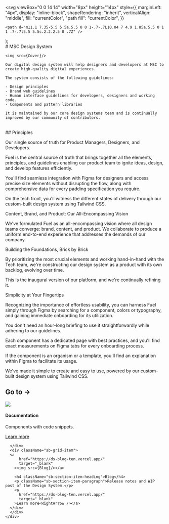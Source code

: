 

  <svg
    viewBox="0 0 14 14"
    width="8px"
    height="14px"
    style={{
      marginLeft: "4px",
      display: "inline-block",
      shapeRendering: "inherit",
      verticalAlign: "middle",
      fill: "currentColor",
      "path fill": "currentColor",
    }}
  >
    <path d="m11.1 7.35-5.5 5.5a.5.5 0 0 1-.7-.7L10.04 7 4.9 1.85a.5.5 0 1 1 .7-.7l5.5 5.5c.2.2.2.5 0 .7Z" />
  </svg>
);

<Meta title="MSC Design System" />

<div className="sb-container">
  <div className='sb-section-title'>
    # MSC Design System

    <img src={Cover}/>

    Our digital design system will help designers and developers at MSC to create high-quality digital experiences.

    The system consists of the following guidelines:

    - Design principles
    - Brand web guidelines
    - Human interface guidelines for developers, designers and working code.
    - Components and pattern libraries

    It is maintained by our core design systems team and is continually improved by our community of contributors.

  </div>
    
</div>
<br/>
<div className="sb-container">
  <div className='sb-section-title'>
  ## Principles

Our single source of truth for Product Managers, Designers, and Developers.

Fuel is the central source of truth that brings together all the elements, principles, and guidelines enabling our product team to ignite ideas, design, and develop features efficiently.

You'll find seamless integration with Figma for designers and access precise size elements without disrupting the flow, along with comprehensive data for every padding specification you require.

On the tech front, you'll witness the different states of delivery through our custom-built design system using Tailwind CSS.

Content, Brand, and Product: Our All-Encompassing Vision

We've formulated Fuel as an all-encompassing vision where all design teams converge: brand, content, and product. We collaborate to produce a uniform end-to-end experience that addresses the demands of our company.

Building the Foundations, Brick by Brick

By prioritizing the most crucial elements and working hand-in-hand with the Tech team, we're constructing our design system as a product with its own backlog, evolving over time.

This is the inaugural version of our platform, and we're continually refining it.

Simplicity at Your Fingertips

Recognizing the importance of effortless usability, you can harness Fuel simply through Figma by searching for a component, colors or typography, and gaining immediate onboarding for its utilization.

You don't need an hour-long briefing to use it straightforwardly while adhering to our guidelines.

Each component has a dedicated page with best practices, and you'll find exact measurements on Figma tabs for every onboarding process.

If the component is an organism or a template, you'll find an explanation within Figma to facilitate its usage.

We've made it simple to create and easy to use, powered by our custom-built design system using Tailwind CSS.

  </div>
  <div className='sb-section-title'>

## Go to →

  </div>
    <div className="sb-section">
    <div className="sb-features-grid">
      <div className="sb-grid-item">
      <a
          href="https://adrianmsc.github.io/msc-tailwind-theme/"
          target="_blank"
        ><img src={Docs}/></a>
        <h4 className="sb-section-item-heading">Documentation</h4>
        <p className="sb-section-item-paragraph">Components with code snippets.</p>
        <a
          href="https://adrianmsc.github.io/msc-tailwind-theme/"
          target="_blank"
        >Learn more<RightArrow /></a>

      </div>
      <div className="sb-grid-item">
      <a
          href="https://ds-blog-ten.vercel.app/"
          target="_blank"
        ><img src={Blog}/></a>

        <h4 className="sb-section-item-heading">Blog</h4>
        <p className="sb-section-item-paragraph">Release notes and WIP post of the Design System.</p>
        <a
          href="https://ds-blog-ten.vercel.app/"
          target="_blank"
        >Learn more<RightArrow /></a>
      </div>
      </div>
    </div>

  </div>

<style>
  {`
  .sb-container {
    margin-bottom: 48px;
    margin-top: -50px;
  }

  .sb-container p, .sb-container li{
    font-size: 16px;
  }

  .sb-section {
    width: 100%;
    display: flex;
    flex-direction: row;
    gap: 20px;
  }

  img {
    object-fit: cover;
  }

  .sb-section-title {
    margin-bottom: 32px;
  }

  .sb-section a:not(h1 a, h2 a, h3 a) {
    font-size: 14px;
  }

  .sb-section-item, .sb-grid-item {
    flex: 1;
    display: flex;
    flex-direction: column;
  }

  .sb-section-item-heading {
    padding-top: 20px !important;
    padding-bottom: 5px !important;
    margin: 0 !important;
  }
  .sb-section-item-paragraph {
    margin: 0;
    padding-bottom: 10px;
  }

  .sb-chevron {
    margin-left: 5px;
  }

  .sb-features-grid {
    display: grid;
    grid-template-columns: repeat(2, 1fr);
    grid-gap: 32px 20px;
  }

  .sb-socials {
    display: grid;
    grid-template-columns: repeat(4, 1fr);
  }

  .sb-socials p {
    margin-bottom: 10px;
  }

  .sb-explore-image {
    max-height: 32px;
    align-self: flex-start;
  }

  .sb-addon {
    width: 100%;
    display: flex;
    align-items: center;
    position: relative;
    background-color: #EEF3F8;
    border-radius: 5px;
    border: 1px solid rgba(0, 0, 0, 0.05);
    background: #EEF3F8;
    height: 180px;
    margin-bottom: 48px;
    overflow: hidden;
  }

  .sb-addon-text {
    padding-left: 48px;
    max-width: 240px;
  }

  .sb-addon-text h4 {
    padding-top: 0px;
  }

  .sb-addon-img {
    position: absolute;
    left: 345px;
    top: 0;
    height: 100%;
    width: 200%;
    overflow: hidden;
  }

  .sb-addon-img img {
    width: 650px;
    transform: rotate(-15deg);
    margin-left: 40px;
    margin-top: -72px;
    box-shadow: 0 0 1px rgba(255, 255, 255, 0);
    backface-visibility: hidden;
  }

  @media screen and (max-width: 800px) {
    .sb-addon-img {
      left: 300px;
    }
  }

  @media screen and (max-width: 600px) {
    .sb-section {
      flex-direction: column;
    }

    .sb-features-grid {
      grid-template-columns: repeat(1, 1fr);
    }

    .sb-socials {
      grid-template-columns: repeat(2, 1fr);
    }

    .sb-addon {
      height: 280px;
      align-items: flex-start;
      padding-top: 32px;
      overflow: hidden;
    }

    .sb-addon-text {
      padding-left: 24px;
    }

    .sb-addon-img {
      right: 0;
      left: 0;
      top: 130px;
      bottom: 0;
      overflow: hidden;
      height: auto;
      width: 124%;
    }

    .sb-addon-img img {
      width: 1200px;
      transform: rotate(-12deg);
      margin-left: 0;
      margin-top: 48px;
      margin-bottom: -40px;
      margin-left: -24px;
    }
  }
  `}
</style>
